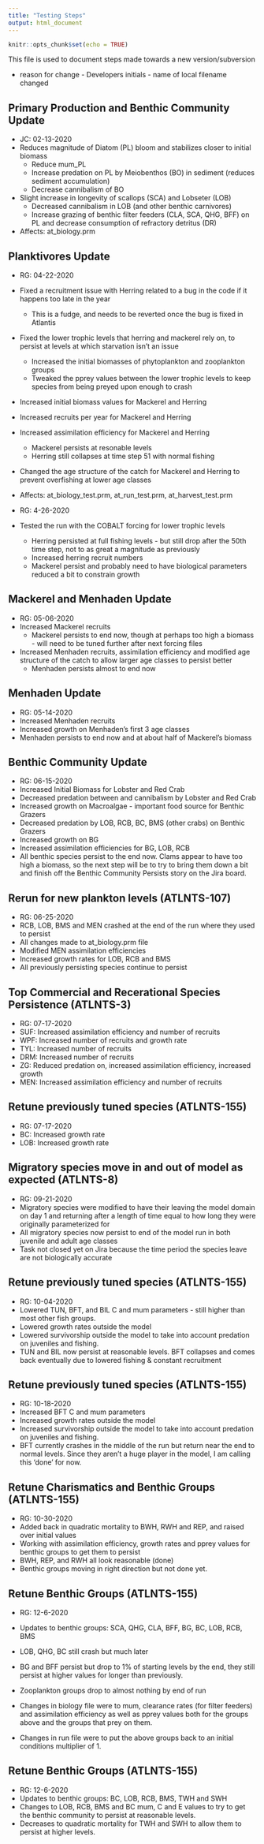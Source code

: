 ```yaml
---
title: "Testing Steps"
output: html_document
---
```


```r
knitr::opts_chunk$set(echo = TRUE)
```

This file is used to document steps made towards a new version/subversion

* reason for change - Developers initials - name of local filename changed

## Primary Production and Benthic Community Update

* JC: 02-13-2020
* Reduces magnitude of Diatom (PL) bloom and stabilizes closer to initial biomass
    + Reduce mum_PL
    + Increase predation on PL by Meiobenthos (BO) in sediment (reduces sediment accumulation)
    + Decrease cannibalism of BO
* Slight increase in longevity of scallops (SCA) and Lobseter (LOB)
    + Decreased cannibalism in LOB (and other benthic carnivores)
    + Increase grazing of benthic filter feeders (CLA, SCA, QHG, BFF) on PL and decrease consumption of refractory detritus (DR)
* Affects: at_biology.prm

## Planktivores Update

* RG: 04-22-2020
* Fixed a recruitment issue with Herring related to a bug in the code if it happens too late in the year
    + This is a fudge, and needs to be reverted once the bug is fixed in Atlantis
* Fixed the lower trophic levels that herring and mackerel rely on, to persist at levels at which starvation isn't an issue
    + Increased the initial biomasses of phytoplankton and zooplankton groups
    + Tweaked the pprey values between the lower trophic levels to keep species from being preyed upon enough to crash
* Increased initial biomass values for Mackerel and Herring
* Increased recruits per year for Mackerel and Herring
* Increased assimilation efficiency for Mackerel and Herring
    + Mackerel persists at resonable levels
    + Herring still collapses at time step 51 with normal fishing
* Changed the age structure of the catch for Mackerel and Herring to prevent overfishing at lower age classes
* Affects: at_biology_test.prm, at_run_test.prm, at_harvest_test.prm

* RG: 4-26-2020
* Tested the run with the COBALT forcing for lower trophic levels
    + Herring persisted at full fishing levels - but still drop after the 50th time step, not to as great a magnitude as previously
    + Increased herring recruit numbers
    + Mackerel persist and probably need to have biological parameters reduced a bit to constrain growth

## Mackerel and Menhaden Update

* RG: 05-06-2020
* Increased Mackerel recruits
    + Mackerel persists to end now, though at perhaps too high a biomass - will need to be tuned further after next forcing files
* Increased Menhaden recruits, assimilation efficiency and modified age structure of the catch to allow larger age classes to persist better
    + Menhaden persists almost to end now
    
## Menhaden Update
 
* RG: 05-14-2020
* Increased Menhaden recruits
* Increased growth on Menhaden's first 3 age classes
+ Menhaden persists to end now and at about half of Mackerel's biomass

## Benthic Community Update

* RG: 06-15-2020
* Increased Initial Biomass for Lobster and Red Crab
* Decreased predation between and cannibalism by Lobster and Red Crab
* Increased growth on Macroalgae - important food source for Benthic Grazers
* Decreased predation by LOB, RCB, BC, BMS (other crabs) on Benthic Grazers
* Increased growth on BG
* Increased assimilation efficiencies for BG, LOB, RCB
+ All benthic species persist to the end now.  Clams appear to have too high a biomass, so the next step will be to try to bring them down a bit and finish off the Benthic Community Persists story on the Jira board.

## Rerun for new plankton levels (ATLNTS-107)
* RG: 06-25-2020
* RCB, LOB, BMS and MEN crashed at the end of the run where they used to persist
* All changes made to at_biology.prm file
* Modified MEN assimilation efficiencies
* Increased growth rates for LOB, RCB and BMS
+ All previously persisting species continue to persist

## Top Commercial and Recerational Species Persistence (ATLNTS-3)
 * RG: 07-17-2020
 * SUF: Increased assimilation efficiency and number of recruits
 * WPF: Increased number of recruits and growth rate
 * TYL: Increased number of recruits
 * DRM: Increased number of recruits
 * ZG: Reduced predation on, increased assimilation efficiency, increased growth
 * MEN: Increased assimilation efficiency and number of recruits

## Retune previously tuned species (ATLNTS-155)
 * RG: 07-17-2020
 * BC: Increased growth rate
 * LOB: Increased growth rate

## Migratory species move in and out of model as expected (ATLNTS-8)
 * RG: 09-21-2020
 * Migratory species were modified to have their leaving the model domain on day 1 and returning after a length of time equal to how long they were originally parameterized for
 * All migratory species now persist to end of the model run in both juvenile and adult age classes
 * Task not closed yet on Jira because the time period the species leave are not biologically accurate

## Retune previously tuned species (ATLNTS-155)
 * RG: 10-04-2020
 * Lowered TUN, BFT, and BIL C and mum parameters - still higher than most other fish groups.
 * Lowered growth rates outside the model
 * Lowered survivorship outside the model to take into account predation on juveniles and fishing.
 * TUN and BIL now persist at reasonable levels.  BFT collapses and comes back eventually due to lowered fishing & constant recruitment

## Retune previously tuned species (ATLNTS-155)
 * RG: 10-18-2020
 * Increased BFT C and mum parameters
 * Increased growth rates outside the model
 * Increased survivorship outside the model to take into account predation on juveniles and fishing.
 * BFT currently crashes in the middle of the run but return near the end to normal levels.  Since they aren't a huge player in the model, I am calling this 'done' for now.
 
## Retune Charismatics and Benthic Groups (ATLNTS-155)
 * RG: 10-30-2020
 * Added back in quadratic mortality to BWH, RWH and REP, and raised over initial values
 * Working with assimilation efficiency, growth rates and pprey values for benthic groups to get them to persist
 * BWH, REP, and RWH all look reasonable (done)
 - Benthic groups moving in right direction but not done yet.

## Retune Benthic Groups (ATLNTS-155)

  * RG: 12-6-2020
  * Updates to benthic groups: SCA, QHG, CLA, BFF, BG, BC, LOB, RCB, BMS
  * LOB, QHG, BC still crash but much later
  * BG and BFF persist but drop to 1% of starting levels by the end, they still persist at higher values for longer than previously.
  * Zooplankton groups drop to almost nothing by end of run
  
  * Changes in biology file were to mum, clearance rates (for filter feeders) and assimilation efficiency as well as pprey values both for the groups above and the groups that prey on them.
  * Changes in run file were to put the above groups back to an initial conditions multiplier of 1.
  
## Retune Benthic Groups (ATLNTS-155)

  * RG: 12-6-2020
  * Updates to benthic groups: BC, LOB, RCB, BMS, TWH and SWH
  * Changes to LOB, RCB, BMS and BC mum, C and E values to try to get the benthic community to persist at reasonable levels.
  * Decreases to quadratic mortality for TWH and SWH to allow them to persist at higher levels.
